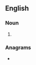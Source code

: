 {{also|MOAS}}
==English==

===Noun===
{{head|en|noun plural form}}

# {{plural of|moa|lang=en}}

===Anagrams===
* {{anagrams|en|-omas|Amos|Samo|SoMa|Soma|maos|omas|soam|soma}}